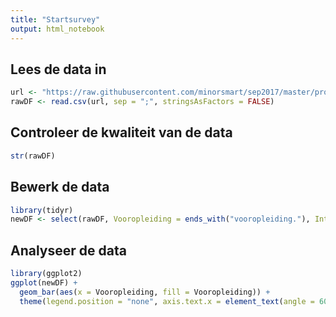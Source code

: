 ```yaml
---
title: "Startsurvey"
output: html_notebook
---
```


## Lees de data in

```r
url <- "https://raw.githubusercontent.com/minorsmart/sep2017/master/proj/survey/Startsurvey.csv"
rawDF <- read.csv(url, sep = ";", stringsAsFactors = FALSE)
```

## Controleer de kwaliteit van de data
```r
str(rawDF)
```

## Bewerk de data
```r
library(tidyr)
newDF <- select(rawDF, Vooropleiding = ends_with("vooropleiding."), Intenties = ends_with("intenties"), Inspiratie = ends_with("geattendeerd."), Voorbereiding = ends_with(".minor."))
```


## Analyseer de data
```r
library(ggplot2)
ggplot(newDF) +
  geom_bar(aes(x = Vooropleiding, fill = Vooropleiding)) +
  theme(legend.position = "none", axis.text.x = element_text(angle = 60, hjust = 1))
```